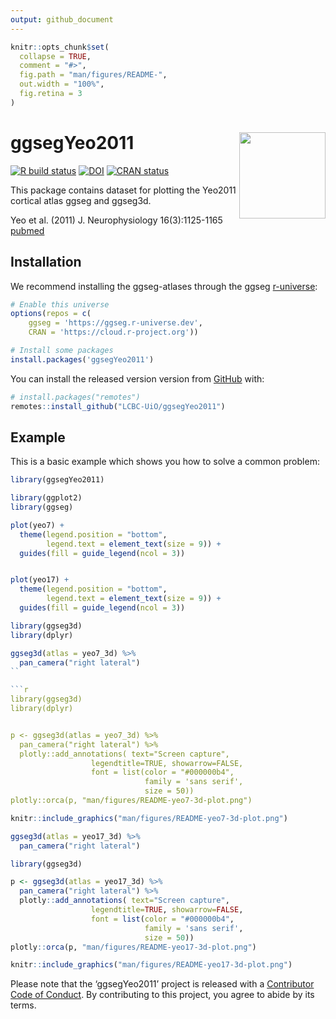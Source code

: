 ```yaml
---
output: github_document
---
```


<!-- README.md is generated from README.Rmd. Please edit that file -->

```r
knitr::opts_chunk$set(
  collapse = TRUE,
  comment = "#>",
  fig.path = "man/figures/README-",
  out.width = "100%",
  fig.retina = 3
)
```

# ggsegYeo2011 <img src='man/figures/logo.png' align="right" height="138.5" />

<!-- badges: start -->
[![R build status](https://github.com/LCBC-UiO/ggsegYeo2011/workflows/R-CMD-check/badge.svg)](https://github.com/LCBC-UiO/ggsegYeo2011/actions)
[![DOI](https://zenodo.org/badge/250192046.svg)](https://zenodo.org/badge/latestdoi/250192046)
[![CRAN status](https://www.r-pkg.org/badges/version/ggsegYeo2011)](https://CRAN.R-project.org/package=ggsegYeo2011)
<!-- badges: end -->

This package contains dataset for plotting the Yeo2011 cortical atlas ggseg and ggseg3d. 

Yeo et al. (2011) J. Neurophysiology 16(3):1125-1165 [pubmed](https://www.ncbi.nlm.nih.gov/pubmed/21653723)

## Installation

We recommend installing the ggseg-atlases through the ggseg [r-universe](https://ggseg.r-universe.dev/ui#builds):

```r
# Enable this universe
options(repos = c(
    ggseg = 'https://ggseg.r-universe.dev',
    CRAN = 'https://cloud.r-project.org'))

# Install some packages
install.packages('ggsegYeo2011')
```


You can install the released version version from [GitHub](https://github.com/) with:

```r
# install.packages("remotes")
remotes::install_github("LCBC-UiO/ggsegYeo2011")
```
## Example

This is a basic example which shows you how to solve a common problem:
```r
library(ggsegYeo2011)
```

```r
library(ggplot2)
library(ggseg)

plot(yeo7) +
  theme(legend.position = "bottom",
        legend.text = element_text(size = 9)) +
  guides(fill = guide_legend(ncol = 3))


plot(yeo17) +
  theme(legend.position = "bottom",
        legend.text = element_text(size = 9)) +
  guides(fill = guide_legend(ncol = 3))

```

```r
library(ggseg3d)
library(dplyr)

ggseg3d(atlas = yeo7_3d) %>% 
  pan_camera("right lateral")
``

```r
library(ggseg3d)
library(dplyr)


p <- ggseg3d(atlas = yeo7_3d) %>%
  pan_camera("right lateral") %>%
  plotly::add_annotations( text="Screen capture",
                  legendtitle=TRUE, showarrow=FALSE,
                  font = list(color = "#000000b4",
                              family = 'sans serif',
                              size = 50))
plotly::orca(p, "man/figures/README-yeo7-3d-plot.png")
```

```r
knitr::include_graphics("man/figures/README-yeo7-3d-plot.png")
```

```r
ggseg3d(atlas = yeo17_3d) %>% 
  pan_camera("right lateral")
```

```r
library(ggseg3d)

p <- ggseg3d(atlas = yeo17_3d) %>%
  pan_camera("right lateral") %>%
  plotly::add_annotations( text="Screen capture",
                  legendtitle=TRUE, showarrow=FALSE,
                  font = list(color = "#000000b4",
                              family = 'sans serif',
                              size = 50))
plotly::orca(p, "man/figures/README-yeo17-3d-plot.png")
```

```r
knitr::include_graphics("man/figures/README-yeo17-3d-plot.png")
```


Please note that the 'ggsegYeo2011' project is released with a
[Contributor Code of Conduct](CODE_OF_CONDUCT.md).
By contributing to this project, you agree to abide by its terms.
